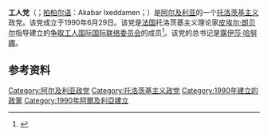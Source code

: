{{Infobox political party
| name = 工人党
| native_name = حزب العمال<br/>Hizb al-Ummal<br/>Akabar Ixeddamen<br/>Parti des Travailleurs
| logo = LogoPTdz-UpDate.svg
| logo_size = 150px
| colorcode = #FF0000
| 总书记 = [[露伊莎·哈努娜|露伊莎·哈努娜]]
| foundation = 1990年6月29日
| ideology = [[共产主义|共产主义]]<br />[[托洛茨基主义|托洛茨基主义]]<br />[[无产阶级国际主义|无产阶级国际主义]]
| headquarters = [[阿尔及尔|阿尔及尔]]哈拉赫
| 青年组织=争取革命青年组织
| 党报=《兄弟会！》<br>《青年观点》<br>《妇女观点》
| national = [[民主替代力量|民主替代力量]]
| international = 争取工人国际国际联络委员会
| position = [[极左翼|极左翼]]
| seats1_title = [[国民议会_(阿尔及利亚)|国民议会]]
| seats1 = {{Composition bar|0|407|hex=#FF0000}}
| colours = [[红色|红色]]和[[黑色|黑色]]
| slogan=“说它做的事和做它说的事的党”
| website = [http://www.pt.dz www.pt.dz]
| country = 阿尔及利亚
}}
'''工人党'''（{{lang-ar|حزب العمال|Hizb al-Ummal}}；[[柏柏尔语|柏柏尔语]]：Akabar Ixeddamen；{{lang-fr|Parti des Travailleurs}}）是[[阿尔及利亚|阿尔及利亚]]的一个[[托洛茨基主义|托洛茨基主义]]政党。该党成立于1990年6月29日。该党是[[法国|法国]]托洛茨基主义理论家[[皮埃尔·朗贝尔|皮埃尔·朗贝尔]]指导建立的[[争取工人国际国际联络委员会|争取工人国际国际联络委员会]]的成员<ref>{{Cite web|url=http://www.broadleft.org/trotskyi.htm|title=Trotskyist Parties and Organizations of the World|website=www.broadleft.org|access-date=2017-09-15|archive-url=https://web.archive.org/web/20100211114427/http://www.broadleft.org/trotskyi.htm|archive-date=2010-02-11|dead-url=yes}}</ref>。该党的总书记是[[露伊莎·哈努娜|露伊莎·哈努娜]]。

==参考资料==
{{reflist}}

[[Category:阿尔及利亚政党|Category:阿尔及利亚政党]]
[[Category:托洛茨基主义政党|Category:托洛茨基主义政党]]
[[Category:1990年建立的政黨|Category:1990年建立的政黨]]
[[Category:1990年阿爾及利亞建立|Category:1990年阿爾及利亞建立]]